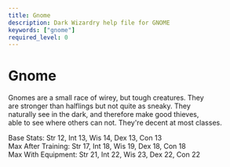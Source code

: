 ```yaml
---
title: Gnome
description: Dark Wizardry help file for GNOME
keywords: ["gnome"]
required_level: 0
---
```


# Gnome

Gnomes are a small race of wirey, but tough creatures.  They  
are stronger than halflings but not quite as sneaky.  They  
naturally see in the dark, and therefore make good thieves,  
able to see where others can not.  They're decent at most classes.  

Base Stats:         Str 12, Int 13, Wis 14, Dex 13, Con 13  
Max After Training: Str 17, Int 18, Wis 19, Dex 18, Con 18  
Max With Equipment: Str 21, Int 22, Wis 23, Dex 22, Con 22